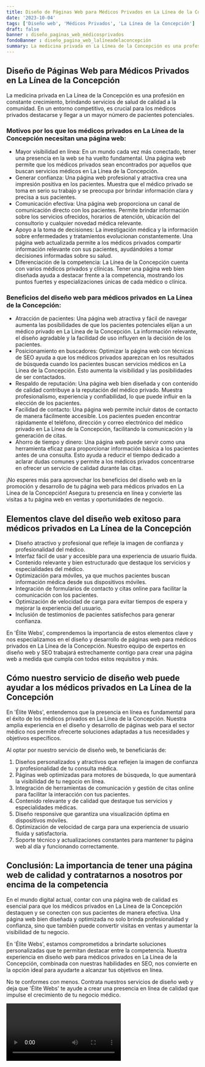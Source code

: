 ```yaml
---
title: Diseño de Páginas Web para Médicos Privados en La Línea de la Concepción
date: '2023-10-04'
tags: ['Diseño web', 'Médicos Privados', 'La Línea de la Concepción']
draft: false
banner : diseño_paginas_web_médicosprivados
fondoBanner : diseño_pagina_web_lalíneadelaconcepción
summary: La medicina privada en La Línea de la Concepción es una profesión en constante crecimiento, brindando servicios de salud de calidad a la comunidad. En un entorno competitivo, es crucial para los médicos privados destacarse y llegar a un mayor número de pacientes potenciales.
---
```


## Diseño de Páginas Web para Médicos Privados en La Línea de la Concepción

La medicina privada en La Línea de la Concepción es una profesión en constante crecimiento, brindando servicios de salud de calidad a la comunidad. En un entorno competitivo, es crucial para los médicos privados destacarse y llegar a un mayor número de pacientes potenciales.

### Motivos por los que los médicos privados en La Línea de la Concepción necesitan una página web:
- Mayor visibilidad en línea: En un mundo cada vez más conectado, tener una presencia en la web se ha vuelto fundamental. Una página web permite que los médicos privados sean encontrados por aquellos que buscan servicios médicos en La Línea de la Concepción.
- Generar confianza: Una página web profesional y atractiva crea una impresión positiva en los pacientes. Muestra que el médico privado se toma en serio su trabajo y se preocupa por brindar información clara y precisa a sus pacientes.
- Comunicación efectiva: Una página web proporciona un canal de comunicación directo con los pacientes. Permite brindar información sobre los servicios ofrecidos, horarios de atención, ubicación del consultorio y cualquier novedad médica relevante.
- Apoyo a la toma de decisiones: La investigación médica y la información sobre enfermedades y tratamientos evolucionan constantemente. Una página web actualizada permite a los médicos privados compartir información relevante con sus pacientes, ayudándoles a tomar decisiones informadas sobre su salud.
- Diferenciación de la competencia: La Línea de la Concepción cuenta con varios médicos privados y clínicas. Tener una página web bien diseñada ayuda a destacar frente a la competencia, mostrando los puntos fuertes y especializaciones únicas de cada médico o clínica.

### Beneficios del diseño web para médicos privados en La Línea de la Concepción:
- Atracción de pacientes: Una página web atractiva y fácil de navegar aumenta las posibilidades de que los pacientes potenciales elijan a un médico privado en La Línea de la Concepción. La información relevante, el diseño agradable y la facilidad de uso influyen en la decisión de los pacientes.
- Posicionamiento en buscadores: Optimizar la página web con técnicas de SEO ayuda a que los médicos privados aparezcan en los resultados de búsqueda cuando los pacientes buscan servicios médicos en La Línea de la Concepción. Esto aumenta la visibilidad y las posibilidades de ser contactados.
- Respaldo de reputación: Una página web bien diseñada y con contenido de calidad contribuye a la reputación del médico privado. Muestra profesionalismo, experiencia y confiabilidad, lo que puede influir en la elección de los pacientes.
- Facilidad de contacto: Una página web permite incluir datos de contacto de manera fácilmente accesible. Los pacientes pueden encontrar rápidamente el teléfono, dirección y correo electrónico del médico privado en La Línea de la Concepción, facilitando la comunicación y la generación de citas.
- Ahorro de tiempo y dinero: Una página web puede servir como una herramienta eficaz para proporcionar información básica a los pacientes antes de una consulta. Esto ayuda a reducir el tiempo dedicado a aclarar dudas comunes y permite a los médicos privados concentrarse en ofrecer un servicio de calidad durante las citas.

¡No esperes más para aprovechar los beneficios del diseño web en la promoción y desarrollo de tu página web para médicos privados en La Línea de la Concepción! Asegura tu presencia en línea y convierte las visitas a tu página web en ventas y oportunidades de negocio.

<GifSeo />

<Cta />

## Elementos clave del diseño web exitoso para médicos privados en La Línea de la Concepción

- Diseño atractivo y profesional que refleje la imagen de confianza y profesionalidad del médico.
- Interfaz fácil de usar y accesible para una experiencia de usuario fluida.
- Contenido relevante y bien estructurado que destaque los servicios y especialidades del médico.
- Optimización para móviles, ya que muchos pacientes buscan información médica desde sus dispositivos móviles.
- Integración de formularios de contacto y citas online para facilitar la comunicación con los pacientes.
- Optimización de velocidad de carga para evitar tiempos de espera y mejorar la experiencia del usuario.
- Inclusión de testimonios de pacientes satisfechos para generar confianza.

En 'Élite Webs', comprendemos la importancia de estos elementos clave y nos especializamos en el diseño y desarrollo de páginas web para médicos privados en La Línea de la Concepción. Nuestro equipo de expertos en diseño web y SEO trabajará estrechamente contigo para crear una página web a medida que cumpla con todos estos requisitos y más.

## Cómo nuestro servicio de diseño web puede ayudar a los médicos privados en La Línea de la Concepción

En 'Élite Webs', entendemos que la presencia en línea es fundamental para el éxito de los médicos privados en La Línea de la Concepción. Nuestra amplia experiencia en el diseño y desarrollo de páginas web para el sector médico nos permite ofrecerte soluciones adaptadas a tus necesidades y objetivos específicos.

Al optar por nuestro servicio de diseño web, te beneficiarás de:

1. Diseños personalizados y atractivos que reflejen la imagen de confianza y profesionalidad de tu consulta médica.
2. Páginas web optimizadas para motores de búsqueda, lo que aumentará la visibilidad de tu negocio en línea.
3. Integración de herramientas de comunicación y gestión de citas online para facilitar la interacción con tus pacientes.
4. Contenido relevante y de calidad que destaque tus servicios y especialidades médicas.
5. Diseño responsive que garantiza una visualización óptima en dispositivos móviles.
6. Optimización de velocidad de carga para una experiencia de usuario fluida y satisfactoria.
7. Soporte técnico y actualizaciones constantes para mantener tu página web al día y funcionando correctamente.

## Conclusión: La importancia de tener una página web de calidad y contratarnos a nosotros por encima de la competencia

En el mundo digital actual, contar con una página web de calidad es esencial para que los médicos privados en La Línea de la Concepción destaquen y se conecten con sus pacientes de manera efectiva. Una página web bien diseñada y optimizada no solo brinda profesionalidad y confianza, sino que también puede convertir visitas en ventas y aumentar la visibilidad de tu negocio.

En 'Élite Webs', estamos comprometidos a brindarte soluciones personalizadas que te permitan destacar entre la competencia. Nuestra experiencia en diseño web para médicos privados en La Línea de la Concepción, combinada con nuestras habilidades en SEO, nos convierte en la opción ideal para ayudarte a alcanzar tus objetivos en línea.

No te conformes con menos. Contrata nuestros servicios de diseño web y deja que 'Élite Webs' te ayude a crear una presencia en línea de calidad que impulse el crecimiento de tu negocio médico.

<Video />

<CtaBot job='Médicos Privados' city='La Línea de la Concepción'/>

<Gmaps query='La Línea de la Concepción+españa+maps' />